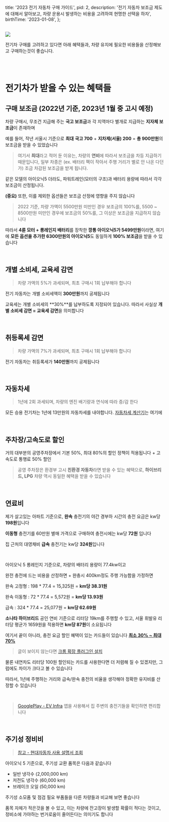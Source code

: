 
  title: '2023 전기 자동차 구매 가이드',
  pid: 2,
  description: '전기 자동차 보조금 제도에 대해서 알아보고, 차량 운용시 발생하는 비용을 고려하여 현명한 선택을 하자',
  birthTime: '2023-01-08',
};

<Layout meta={meta} title={meta.title}>

  <br/>
  <Image src="/img/thumbnail/2.png" layout={'responsive'} width={100} height={52}/>

  전기차 구매를 고려하고 있다면 아래 혜택들과, 차량 유지에 필요한 비용들을 산정해보고 구매하는것이 좋습니다.

  <br/>
  <br/>


  # 전기차가 받을 수 있는 혜택들

  ## 구매 보조금 (2022년 기준, 2023년 1월 중 고시 예정)

  차량 구매시, 무조건 지급해 주는 **국고 보조금**과 각 지역마다 별개로 지급하는 **지자체 보조금**이 존재하며

  예를 들어, 작년 서울시 기준으로 **최대** **국고 700** + **지차제(서울) 200** = **총 900만원**의 보조금을 받을 수 있었습니다

  > 여기서 **최대**라고 적어 둔 이유는, 차량의 **연비**에 따라서 보조금을 차등 지급하기 때문입니다, 일부 차종은 (ex. 배터리 팩이 작아서 주행 거리가 별로 안 나온 다던가) 조금 차감된 보조금을 받게 됩니다.

  같은 모델의 아이오닉5 더라도, 파워트레인(모터의 구조)과 배터리 용량에 따라서 각각 보조금이 산정됩니다.

  **(중요)** 또한, 이를 제외한 옵션들은 보조금 산정에 영향을 주지 않습니다

  > 2022 기준, 차량 가액이 5500만원 미만인 경우 보조금의 100%를, 5500 ~ 8500만원 미만인 경우에 보조금의 50%를, 그 이상은 보조금을 지급하지 않습니다

  따라서 **4륜 모터 + 롱레인지 배터리**를 장착한 **깡통 아이오닉5가 5499만원**이라면, 여기에 **모든 옵션을 추가한 6300만원의 아이오닉5**도 동일하게 **100% 보조금**을 받을 수 있습니다



  <br/>

  ## 개별 소비세, 교육세 감면

  > 차량 가액의 5%가 과세되며, 최초 구매시 1회 납부해야 합니다

  전기 자동차는 개별 소비세액이 **300만원**까지 공제됩니다

  교육세는 개별 소비세의 **30%**를 납부하도록 지정되어 있습니다. 따라서 사실상 **개별 소비세 감면 = 교육세 감면**을 의미합니다

  <br/>

  ## 취등록세 감면

  > 차량 가액의 7%가 과세되며, 최초 구매시 1회 납부해야 합니다

  전기 자동차는 취등록세가 **140만원**까지 공제됩니다

  <br/>

  ## 자동차세

  > 1년에 2회 과세되며, 차량의 엔진 배기량과 연식에 따라 증/감 한다

  모든 승용 전기차는 1년에 13만원의 자동차세를 내야합니다. [자동차세 계산기](http://www.carnoon.co.kr/finance/cartax)는 여기에

  <br/>

  ## 주차장/고속도로 할인

  거의 대부분의 공영주차장에서 기본 50%, 최대 80%의 할인 정책이 적용됩니다 + 고속도로 통행료 50% 할인

  > 공영 주차장은 환경부 고시 **친환경 자동차**라면 받을 수 있는 혜택으로, **하이브리드, LPG** 차량 역시 동일한 혜택을 받을 수 있습니다

  <br/>

  ## 연료비

  제가 살고있는 아파트 기준으로, **완속** 충전기의 야간 경부하 시간의 충전 요금은 kw당 **198원**입니다

  **이동형** 충전기를 60만원 별매 가격으로 구매하여 충전시에는 kw당 **72원** 입니다

  집 근처의 대영채비 **급속** 충전기는 kw당 **324원**입니다

  <br/>

  아이오닉 5 롱레인지 기준으로, 차량의 배터리 용량이 77.4kw이고

  완전 충전에 드는 비용을 산정하면 + 완충시 400km정도 주행 가능함을 가정하면

  완속 고정형 : 198 * 77.4 = 15,325원 = **km당 38.31원**

  완속 이동형 : 72 * 77.4 = 5,572원 = **km당 13.93원**

  급속 : 324 * 77.4 = 25,077원 = **km당 62.69원**

  **소나타 하이브리드** 공인 연비 기준으로 리터당 19km를 주행할 수 있고, 서울 휘발유 리터당 평균가 1659원을 적용하면 **km당 87원**이 소요됩니다

  여기서 끝이 아니라, 충전 요금 할인 혜택이 있는 카드들이 있습니다 [**최소 30% ~ 최대 70%**](https://cafe.naver.com/allfm01/149821)

  > 글이 보이지 않는다면 [크롬 확장 플러그인 설치](https://chrome.google.com/webstore/detail/naver-cafe-free-pass/jojlddfolpiejckahpinefdikdogenjg?utm_source=chrome-ntp-icon)

  물론 내연차도 리터당 100원 할인되는 카드를 사용한다면 더 저렴해 질 수 있겠지만, 그럼에도 차이가 크다고 볼 수 있습니다

  따라서, 1년에 주행하는 거리와 급속/완속 충전의 비율을 생각해야 정확한 유지비를 산정할 수 있습니다

  <br/>

  > [GooglePlay - EV Infra](https://play.google.com/store/apps/details?id=com.client.ev.activities&hl=ko) 앱을 사용해서 집 주변의 충전기들을 확인하면 편리합니다

  <br/>

  ## 주기성 정비비

  > [참고 - 현대자동차 사용 설명서 조회](https://www.hyundai.com/kr/ko/digital-customer-support/helpdesk/download-center)

  아이오닉 5 기준으로, 주기성 교환 품목은 다음과 같습니다

  - 일반 냉각수 (2,000,000 km)
  - 저전도 냉각수 (60,000 km)
  - 브레이크 오일 (50,000 km)

  주기성 소모품 및 점검 필요 부품들을 다른 차량들과 비교해 보면 좋습니다

  품목 자체가 적은것을 볼 수 있고, 이는 차량에 잔고장이 발생할 확률이 적다는 것이고, 정비소에 가야하는 번거로움이 줄어든다는 의미기도 합니다

  <br/>


</Layout>
